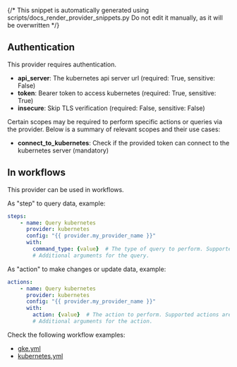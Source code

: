 {/* This snippet is automatically generated using scripts/docs_render_provider_snippets.py 
Do not edit it manually, as it will be overwritten */}

## Authentication
This provider requires authentication.
- **api_server**: The kubernetes api server url (required: True, sensitive: False)
- **token**: Bearer token to access kubernetes (required: True, sensitive: True)
- **insecure**: Skip TLS verification (required: False, sensitive: False)

Certain scopes may be required to perform specific actions or queries via the provider. Below is a summary of relevant scopes and their use cases:
- **connect_to_kubernetes**: Check if the provided token can connect to the kubernetes server (mandatory) 



## In workflows

This provider can be used in workflows.


As "step" to query data, example:
```yaml
steps:
    - name: Query kubernetes
      provider: kubernetes
      config: "{{ provider.my_provider_name }}"
      with:
        command_type: {value}  # The type of query to perform. Supported queries are get_logs, get_events, get_pods, get_node_pressure, and get_pvc.
        # Additional arguments for the query.
```


As "action" to make changes or update data, example:
```yaml
actions:
    - name: Query kubernetes
      provider: kubernetes
      config: "{{ provider.my_provider_name }}"
      with:
        action: {value}  # The action to perform. Supported actions are rollout_restart and restart_pod.
        # Additional arguments for the action.
```




Check the following workflow examples:
- [gke.yml](https://github.com/keephq/keep/blob/main/examples/workflows/gke.yml)
- [kubernetes.yml](https://github.com/keephq/keep/blob/main/examples/workflows/kubernetes.yml)
